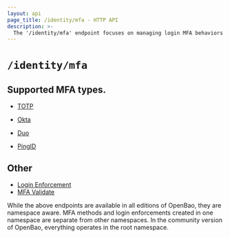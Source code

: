```yaml
---
layout: api
page_title: /identity/mfa - HTTP API
description: >-
  The '/identity/mfa' endpoint focuses on managing login MFA behaviors in OpenBao.
---
```


# `/identity/mfa`

## Supported MFA types.

- [TOTP](/vault/api-docs/secret/identity/mfa/totp)

- [Okta](/vault/api-docs/secret/identity/mfa/okta)

- [Duo](/vault/api-docs/secret/identity/mfa/duo)

- [PingID](/vault/api-docs/secret/identity/mfa/pingid)

## Other

- [Login Enforcement](/vault/api-docs/secret/identity/mfa/login-enforcement)
- [MFA Validate](/vault/api-docs/system/mfa/validate)

While the above endpoints are available in all editions of OpenBao,
they are namespace aware. MFA methods and login enforcements created in one namespace are separate from other
namespaces. In the community version of OpenBao, everything operates in the root namespace.
